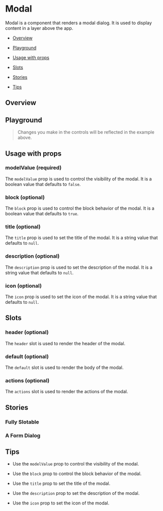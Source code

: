 

<Meta of={ModalStories} />

# Modal

Modal is a component that renders a modal dialog. It is used to display content in a layer above the app.

- [Overview](#overview)

- [Playground](#playground)

- [Usage with props](#usage)

- [Slots](#slots)

- [Stories](#stories)

- [Tips](#tips)

## Overview <a id="overview" />

<Canvas source="SourceProps['code']">
  <Story of={ModalStories.Overview} height="400px" />
</Canvas>

## Playground <a id="playground" />

> Changes you make in the controls will be reflected in the example above.

<Controls of={ModalStories.Overview} exclude={/^(on.*)$/} />

## Usage with props <a id="usage" />

### modelValue (required)

The `modelValue` prop is used to control the visibility of the modal. It is a boolean value that defaults to `false`.

### block (optional)

The `block` prop is used to control the block behavior of the modal. It is a boolean value that defaults to `true`.

### title (optional)

The `title` prop is used to set the title of the modal. It is a string value that defaults to `null`.

### description (optional)

The `description` prop is used to set the description of the modal. It is a string value that defaults to `null`.

### icon (optional)

The `icon` prop is used to set the icon of the modal. It is a string value that defaults to `null`.

## Slots <a id="slots" />

### header (optional)

The `header` slot is used to render the header of the modal.

### default (optional)

The `default` slot is used to render the body of the modal.

### actions (optional)

The `actions` slot is used to render the actions of the modal.

## Stories <a id="stories" />

### Fully Slotable

<Canvas source="SourceProps['code']">
  <Story of={ModalStories.WithActionsSlot} height="600px" />
</Canvas>

### A Form Dialog

<Canvas source="SourceProps['code']">
  <Story of={ModalStories.WithForm} height="800px" />
</Canvas>

## Tips <a id="tips" />

- Use the `modelValue` prop to control the visibility of the modal.

- Use the `block` prop to control the block behavior of the modal.

- Use the `title` prop to set the title of the modal.

- Use the `description` prop to set the description of the modal.

- Use the `icon` prop to set the icon of the modal.
